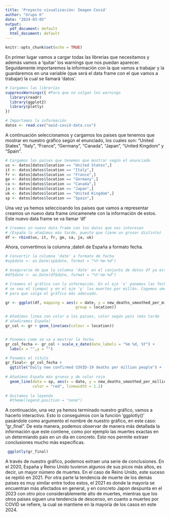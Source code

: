 ```yaml
---
title: 'Proyecto visualización: Imagen Covid'
author: "Grupo K"
date: "2024-03-05"
output:
  pdf_document: default
  html_document: default
---
```


```r
knitr::opts_chunk$set(echo = TRUE)
```
En primer lugar vamos a cargar todas las librerías que necesitamos y además vamos a 'quitar' los warnings que nos puedan aparecer. Seguidamente importaremos la información con la que vamos a trabajar y la guardaremos en una variable (que será el data frame con el que vamos a trabajar) la cual se llamará 'datos'.
```r
# Cargamos las librerías
suppressWarnings({ #Para que no salgan los warnings
  library(readr)
  library(ggplot2)
  library(plotly)
})

# Importamos la información
datos <- read.csv("owid-covid-data.csv")
```

A continuación seleccionamos y cargamos los paises que tenemos que mostrar en nuestro gráfico según el enunciado, los cuales son: "United States", "Italy", "France", "Germany", "Canada", "Japan", "United Kingdom" y "Spain".
```r
# Cargamos los países que tenemos que mostrar según el enunciado
us <- datos[datos$location == "United States",] 
it <- datos[datos$location == "Italy",] 
fr <- datos[datos$location == "France",]
ge <- datos[datos$location == "Germany",]
ca <- datos[datos$location == "Canada",]
ja <- datos[datos$location == "Japan",]
uk <- datos[datos$location == "United Kingdom",]
sp <- datos[datos$location == "Spain",]
```

Una vez ya hemos seleccioando los paises que vamos a representar creamos un nuevo data frame únicamenete con la información de estos. Este nuevo data frame se va llamar 'df' 
```r
# Creamos un nuevo data frame con los datos que nos interesan
# (España lo añadimos más tarde, puesto que tiene un grosor distinto)
df <- rbind(us, it, fr, ge, ca, ja, uk)
```

Ahora, convertimos la columna ;dateñ de España a formato fecha.
```r
# Convertir la columna 'date' a formato de fecha
#sp$date <- as.Date(sp$date, format = "%Y-%m-%d")

# Asegurarse de que la columna 'date' en el conjunto de datos df ya esté en formato de fecha
#df$date <- as.Date(df$date, format = "%Y-%m-%d")

```


```r
# Creamos el gráfico con la información. En el eje 'x' ponemos las fechas (que
# se vea el tiempo) y en el eje 'y' las muertes por millón. Cogemos smoothed
# para que salga el gráfico más adecuado.

gr <- ggplot(df, mapping = aes(x = date, y = new_deaths_smoothed_per_million, 
                               group = location))

# Añadimos linea con color a los países, color según país (más tarde 
# añadiremos España)
gr_col <- gr + geom_line(aes(colour = location))


# Ponemos como se va a mostrar la fecha
gr_col_fecha <- gr_col + scale_x_date(date_labels = "%m %d, %Y") + 
  labs(x = "",y = "")

# Ponemos el título
gr_final<- gr_col_fecha + 
  ggtitle("Daily new confirmed COVID-19 deaths per million people") + 
  
# Añadimos España más grueso y de color rojo
  geom_line(data = sp, aes(x = date, y = new_deaths_smoothed_per_million), 
            color = "red", linewidth = 1.2)  
  
# Quitamos la leyenda
  #theme(legend.position = "none")
```

A continuación, una vez ya hemos terminado nuestro gráfico, vamos a hacerlo interactivo. Esto lo conseguimos con la función 'ggplotly()' pasándole como argumento el nombre de nuestro gráfico, en este caso: "gr_final". De esta manera, podemos observar de manera más detallada la información que este contiene, como por ejemplo las muertes exactas en un determiando pais en un día en concreto. Esto nos permite extraer conclusiones mucho más específicas.
```r
 ggplotly(gr_final)
```
A través de nuestro gráfico, podemos extraer una serie de conclusiones. En el 2020, España y Reino Unido tuvieron algunos de sus picos más altos, es decir, un mayor número de muertes. En el caso de Reino Unido, este suceso se repitió en 2021. Por otra parte la tendencia de muerte de los demás paises es muy similar entre todos estos, el 2021 es donde la mayoría se encuentran más afectados en general, y en concreto Japon despunta en el 2023 con otro pico considerablemente alto de muertes, mientras que los otros paises siguen una tendencia de descenso, en cuanto a muertes por COVID se refiere, la cual se mantiene en la mayoría de los casos en este 2024.
